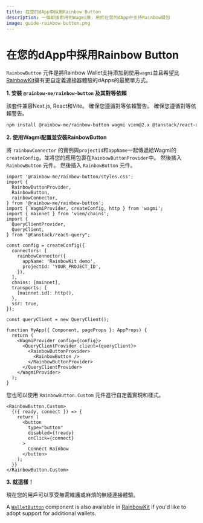 ```yaml
---
title: 在您的dApp中採用Rainbow Button
description: 一個即插即用的Wagmi庫，用於在您的dApp中支持Rainbow錢包
image: guide-rainbow-button.png
---
```


# 在您的dApp中採用Rainbow Button

`RainbowButton` 元件是將Rainbow Wallet支持添加到使用`wagmi`並且希望比[RainbowKit](https://www.rainbowkit.com/docs/installation)擁有更自定義連接器體驗的dApps的最簡單方式。

**1. 安裝 `@rainbow-me/rainbow-button` 及其對等依賴**

該套件兼容Next.js, React和Vite。 確保您遵循對等依賴警告。 確保您遵循對等依賴警告。

```bash
npm install @rainbow-me/rainbow-button wagmi viem@2.x @tanstack/react-query
```

**2. 使用Wagmi配置並安裝RainbowButton**

將 `rainbowConnector` 的實例與`projectId`和`appName`一起傳遞給Wagmi的`createConfig`，並將您的應用包裹在`RainbowButtonProvider`中。 然後插入 `RainbowButton` 元件。 然後插入 `RainbowButton` 元件。

```tsx
import '@rainbow-me/rainbow-button/styles.css';
import {
  RainbowButtonProvider,
  RainbowButton,
  rainbowConnector,
} from '@rainbow-me/rainbow-button';
import { WagmiProvider, createConfig, http } from 'wagmi';
import { mainnet } from 'viem/chains';
import {
  QueryClientProvider,
  QueryClient,
} from "@tanstack/react-query";

const config = createConfig({
  connectors: [
    rainbowConnector({
      appName: 'RainbowKit demo',
      projectId: 'YOUR_PROJECT_ID',
    }),
  ],
  chains: [mainnet],
  transports: {
    [mainnet.id]: http(),
  },
  ssr: true,
});

const queryClient = new QueryClient();

function MyApp({ Component, pageProps }: AppProps) {
  return (
    <WagmiProvider config={config}>
      <QueryClientProvider client={queryClient}>
        <RainbowButtonProvider>
          <RainbowButton />
        </RainbowButtonProvider>
      </QueryClientProvider>
    </WagmiProvider>
  );
}
```

您也可以使用 `RainbowButton.Custom` 元件進行自定義實現和樣式。

```tsx
<RainbowButton.Custom>
  {({ ready, connect }) => {
    return (
      <button
        type="button"
        disabled={!ready}
        onClick={connect}
      >
        Connect Rainbow
      </button>
    );
  }}
</RainbowButton.Custom>
```

**3. 就這樣！**

現在您的用戶可以享受無需維護或麻煩的無縫連接體驗。

A [`WalletButton`](https://www.rainbowkit.com/docs/wallet-button) component is also available in [RainbowKit](https://www.rainbowkit.com/docs/installation) if you'd like to adopt support for additional wallets.
